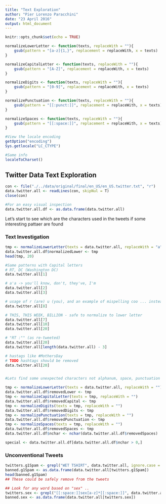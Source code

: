 ```yaml
---
title: "Text Exploration"
author: "Pier Lorenzo Paracchini"
date: "23 April 2016"
output: html_document
---
```


```r
knitr::opts_chunk$set(echo = TRUE)
```

```r
normalizeLowerLetter <- function(texts, replaceWith = ""){
    gsub(pattern = "[a-z]{1,}", replacement = replaceWith, x = texts)
}

normalizeCapitalLetter <- function(texts, replaceWith = ""){
    gsub(pattern = "[A-Z]", replacement = replaceWith, x = texts)
}

normalizeDigits <- function(texts, replaceWith = ""){
    gsub(pattern = "[0-9]", replacement = replaceWith, x = texts)
}

normalizePunctuation <- function(texts, replaceWith = ""){
    gsub(pattern = "[[:punct:]]", replacement = replaceWith, x = texts)
}

normalizeSpaces <- function(texts, replaceWith = ""){
    gsub(pattern = "[[:space:]]", replacement = replaceWith, x = texts)
}

```


```r
#View the locale encoding
getOption("encoding")
Sys.getlocale("LC_CTYPE")

#Same info
localeToCharset()
```


## Twitter Data Text Exploration

```r
con <- file("./../data/original/final/en_US/en_US.twitter.txt", "r") 
data.twitter.all <- readLines(con, skipNul = T)
close(con)

#For an easy visual inspection
data.twitter.all.df <- as.data.frame(data.twitter.all)
```

Let's start to see which are the characters used in the tweets if some interesting pattaer are found

### Text Investigation
```r
tmp <- normalizeLowerLetter(texts = data.twitter.all, replaceWith = "a")
data.twitter.all.df$normalizedLower <- tmp
head(tmp, 20)

#Same patterns with Capital letters 
# RT, DC (Washington DC)
data.twitter.all[1]

# a'a -> you'll know, don't, they've, I'm
data.twitter.all[2]
data.twitter.all[3]

# usage of r (are) u (you), and an example of mispelling coo ... instead of cool
data.twitter.all[8]

# THIS, THIS WEEK, BILLION - safe to normalize to lower letter
data.twitter.all[7]
data.twitter.all[10]
data.twitter.all[20]

# "RT :"" (as re-tweeted)
data.twitter.all[20]
data.twitter.all[length(data.twitter.all) - 3]

# hastags like #MothersDay
# TODO hashtags should be removed
data.twitter.all[20]


#Lets find some unexpected characters not alphanum, space, punctuation

tmp <- normalizeLowerLetter(texts = data.twitter.all, replaceWith = "")
data.twitter.all.df$removedLower <- tmp
tmp <- normalizeCapitalLetter(texts = tmp, replaceWith = "")
data.twitter.all.df$removedCapital <- tmp
tmp <- normalizeDigits(texts = tmp, replaceWith = "")
data.twitter.all.df$removedDigits <- tmp
tmp <- normalizePunctuation(texts = tmp, replaceWith = "")
data.twitter.all.df$removedPunctuation <- tmp
tmp <- normalizeSpaces(texts = tmp, replaceWith = "")
data.twitter.all.df$removedSpaces <- tmp
data.twitter.all.df$nchar <- nchar(data.twitter.all.df$removedSpaces)

special <- data.twitter.all.df[data.twitter.all.df$nchar > 0,]

```
### Unconventional Tweets

```r
twitters.g1Spam <- grepl("WET TSHIRT", data.twitter.all, ignore.case = F)
banned.g1Spam <- as.data.frame(data.twitter.all[twitters.g1Spam])
head(banned.g1Spam)
## These could be safely remove from the tweets

## Look for any word based on "sex" .. 
twitters.sex <- grepl("[[:space:]]sex[a-z]*[[:space:]]", data.twitter.all, ignore.case = T)
banned.sex <- as.data.frame(data.twitter.all[twitters.sex])


```

